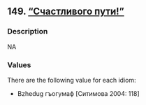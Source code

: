 ## 149. <a href =  'https://agricolamz.github.io/The_Circassian_Isoglosses_Database/149.html'>"Счастливого пути!"</a>
### Description

NA


### Values
There are the following value for each idiom:

* Bzhedug гъогумаф [Ситимова 2004: 118]

